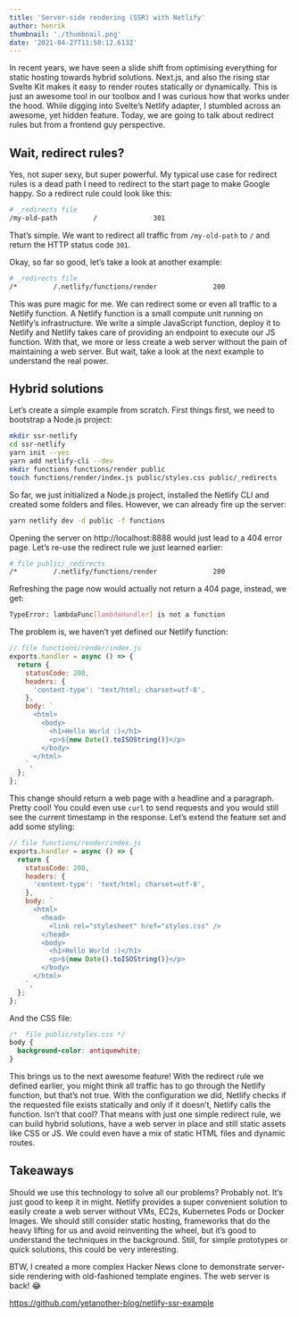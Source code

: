 ```yaml
---
title: 'Server-side rendering (SSR) with Netlify'
author: henrik
thumbnail: './thumbnail.png'
date: '2021-04-27T11:50:12.613Z'
---
```


In recent years, we have seen a slide shift from optimising everything for
static hosting towards hybrid solutions. Next.js, and also the rising star
Svelte Kit makes it easy to render routes statically or dynamically. This is
just an awesome tool in our toolbox and I was curious how that works under the
hood. While digging into Svelte’s Netlify adapter, I stumbled across an awesome,
yet hidden feature. Today, we are going to talk about redirect rules but from a
frontend guy perspective.

## Wait, redirect rules?

Yes, not super sexy, but super powerful. My typical use case for redirect rules
is a dead path I need to redirect to the start page to make Google happy. So a
redirect rule could look like this:

```sh
# _redirects file
/my-old-path         /              301
```

That’s simple. We want to redirect all traffic from `/my-old-path` to `/` and
return the HTTP status code `301`.

Okay, so far so good, let’s take a look at another example:

```sh
# _redirects file
/*         /.netlify/functions/render              200
```

This was pure magic for me. We can redirect some or even all traffic to a
Netlify function. A Netlify function is a small compute unit running on
Netlify’s infrastructure. We write a simple JavaScript function, deploy it to
Netlify and Netlify takes care of providing an endpoint to execute our JS
function. With that, we more or less create a web server without the pain of
maintaining a web server. But wait, take a look at the next example to
understand the real power.

## Hybrid solutions

Let’s create a simple example from scratch. First things first, we need to
bootstrap a Node.js project:

```sh
mkdir ssr-netlify
cd ssr-netlify
yarn init --yes
yarn add netlify-cli --dev
mkdir functions functions/render public
touch functions/render/index.js public/styles.css public/_redirects
```

So far, we just initialized a Node.js project, installed the Netlify CLI and
created some folders and files. However, we can already fire up the server:

```sh
yarn netlify dev -d public -f functions
```

Opening the server on http://localhost:8888 would just lead to a 404 error page.
Let’s re-use the redirect rule we just learned earlier:

```sh
# file public/_redirects
/*         /.netlify/functions/render              200
```

Refreshing the page now would actually not return a 404 page, instead, we get:

```sh
TypeError: lambdaFunc[lambdaHandler] is not a function
```

The problem is, we haven’t yet defined our Netlify function:

```javascript
// file functions/render/index.js
exports.handler = async () => {
  return {
    statusCode: 200,
    headers: {
      'content-type': 'text/html; charset=utf-8',
    },
    body: `
      <html>
        <body>
          <h1>Hello World :)</h1>
          <p>${new Date().toISOString()}</p>
        </body>
      </html>
    `,
  };
};
```

This change should return a web page with a headline and a paragraph. Pretty
cool! You could even use `curl` to send requests and you would still see the
current timestamp in the response. Let’s extend the feature set and add some
styling:

```javascript
// file functions/render/index.js
exports.handler = async () => {
  return {
    statusCode: 200,
    headers: {
      'content-type': 'text/html; charset=utf-8',
    },
    body: `
      <html>
        <head>
          <link rel="stylesheet" href="styles.css" />
        </head>
        <body>
          <h1>Hello World :)</h1>
          <p>${new Date().toISOString()}</p>
        </body>
      </html>
    `,
  };
};
```

And the CSS file:

```css
/*  file public/styles.css */
body {
  background-color: antiquewhite;
}
```

This brings us to the next awesome feature! With the redirect rule we defined
earlier, you might think all traffic has to go through the Netlify function, but
that’s not true. With the configuration we did, Netlify checks if the requested
file exists statically and only if it doesn’t, Netlify calls the function. Isn’t
that cool? That means with just one simple redirect rule, we can build hybrid
solutions, have a web server in place and still static assets like CSS or JS. We
could even have a mix of static HTML files and dynamic routes.

## Takeaways

Should we use this technology to solve all our problems? Probably not. It’s just
good to keep it in might. Netlify provides a super convenient solution to easily
create a web server without VMs, EC2s, Kubernetes Pods or Docker Images. We
should still consider static hosting, frameworks that do the heavy lifting for
us and avoid reinventing the wheel, but it’s good to understand the techniques
in the background. Still, for simple prototypes or quick solutions, this could
be very interesting.

BTW, I created a more complex Hacker News clone to demonstrate server-side
rendering with old-fashioned template engines. The web server is back! 😂

https://github.com/yetanother-blog/netlify-ssr-example
